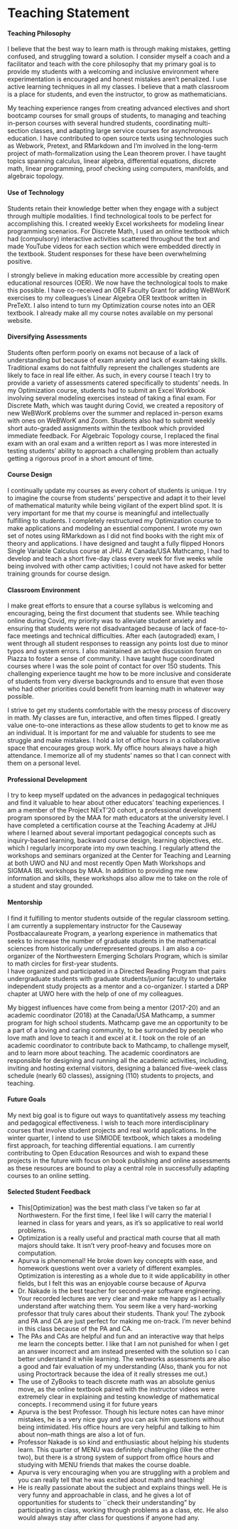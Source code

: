 # Teaching Statement

#### Teaching Philosophy {-}
  I believe that the best way to learn math is through making mistakes, getting confused, and struggling toward a solution. I consider myself a coach and a facilitator and teach with the core philosophy that my primary goal is to provide my students with a welcoming and inclusive environment where experimentation is encouraged and honest mistakes aren't penalized. 
  I use active learning techniques in all my classes. 
  I believe that a math classroom is a place for students, and even the instructor, to grow as mathematicians.

  My teaching experience ranges from creating advanced electives and short bootcamp courses for small groups of students, to managing and teaching in-person courses with several hundred students, coordinating multi-section classes, and adapting large service courses for asynchronous education. I have contributed to open source texts using technologies such as Webwork, Pretext, and RMarkdown and I'm involved in the long-term project of math-formalization using the Lean theorem prover. I have taught topics spanning calculus, linear algebra, differential equations, discrete math, linear programming, proof checking using computers, manifolds, and algebraic topology.


#### Use of Technology {-}
  Students retain their knowledge better when they engage with a subject through multiple modalities. I find technological tools to be perfect for accomplishing this. I created weekly Excel worksheets for modeling linear programming scenarios. For Discrete Math, I used an online textbook which had (compulsory) interactive activities scattered throughout the text and made YouTube videos for each section which were embedded directly in the textbook. 
  Student responses for these have been overwhelming positive.

  I strongly believe in making education more accessible by creating open educational resources (OER). We now have the technological tools to make this possible. 
  I have co-received an OER Faculty Grant for adding WeBWorK exercises to my colleagues's Linear Algebra OER textbook written in PreTeXt. I also intend to turn my Optimization course notes into an OER textbook. I already make all my course notes available on my personal website.  

#### Diversifying Assessments {-}
  Students often perform poorly on exams not because of a lack of understanding but because of exam anxiety and lack of exam-taking skills. 
  Traditional exams do not faithfully represent the challenges students are likely to face in real life either.
  As such, in every course I teach I try to provide a variety of assessments catered specifically to students' needs. In my Optimization course, students had to submit an Excel Workbook involving several modeling exercises instead of taking a final exam. For Discrete Math, which was taught during Covid, we created a repository of new WeBWorK problems over the summer and replaced in-person exams with ones on WeBWorK and Zoom. Students also had to submit weekly short auto-graded assignments within the textbook which provided immediate feedback. For Algebraic Topology course, I replaced the final exam with an oral exam and a written report as I was more interested in testing students' ability to approach a challenging problem than actually getting a rigorous proof in a short amount of time.
  
#### Course Design {-}
  I continually update my courses as every cohort of students is unique. 
  I try to imagine the course from students' perspective and adapt it to their level of mathematical maturity while being vigilant of the expert blind spot.
  It is very important for me that my course is meaningful and intellectually fulfilling to students.
  I completely restructured my Optimization course to make applications and modeling an essential component. 
  I wrote my own set of notes using RMarkdown as I did not find books with the right mix of theory and applications. 
  I have designed and taught a fully flipped Honors Single Variable Calculus course at JHU. 
  At Canada/USA Mathcamp, I had to develop and teach a short five-day class every week for five weeks while being involved with other camp activities;
  I could not have asked for better training grounds for course design.  


#### Classroom Environment {-}
  I make great efforts to ensure that a course syllabus is welcoming and encouraging, being the first document that students see. 
  While teaching online during Covid, my priority was to alleviate student anxiety and ensuring that students were not disadvantaged because of lack of face-to-face meetings and technical difficulties. 
  After each (autograded) exam, I went through all student responses to reassign any points lost due to minor typos and system errors.
  I also maintained an active discussion forum on Piazza to foster a sense of community.
  I have taught huge coordinated courses where I was the sole point of contact for over 150 students.
  This challenging experience taught me how to be more inclusive and considerate of students from very diverse backgrounds and to ensure that even those who had other priorities could benefit from learning math in whatever way possible.

  I strive to get my students comfortable with the messy process of discovery in math.
  My classes are fun, interactive, and often times flipped.
  I greatly value one-to-one interactions as these allow students to get to know me as an individual.
  It is important for me and valuable for students to see me struggle and make mistakes. 
  I hold a lot of office hours in a collaborative space that encourages group work.
  My office hours always have a high attendance.
  I memorize all of my students' names so that I can connect with them on a personal level.

#### Professional Development {-}
  I try to keep myself updated on the advances in pedagogical techniques and find it valuable to hear about other educators' teaching experiences.
  I am a member of the Project NExT'20 cohort, a professional development program sponsored by the MAA for math educators at the university level.
  I have completed a certification course at the Teaching Academy at JHU where I learned about several important pedagogical concepts such as inquiry-based learning, backward course design, learning objectives, etc. which I regularly incorporate into my own teaching.
  I regularly attend the workshops and seminars organized at the Center for Teaching and Learning at both UWO and NU and most recently Open Math Workshops and SIGMAA IBL workshops by MAA.
  In addition to providing me new information and skills, these workshops also allow me to take on the role of a student and stay grounded.

#### Mentorship {-}
  I find it fulfilling to mentor students outside of the regular classroom setting. 
  I am currently a supplementary instructor for the Causeway Postbaccalaureate Program, a yearlong experience in mathematics that seeks to increase the number of graduate students in the mathematical sciences from historically underrepresented groups. 
  I am also a co-organizer of the Northwestern Emerging Scholars Program, which is similar to math circles for first-year students.  
  I have organized and participated in a Directed Reading Program that pairs undergraduate students with graduate students/junior faculty to undertake independent study projects as a mentor and a co-organizer. 
  I started a DRP chapter at UWO here with the help of one of my colleagues. 

  My biggest influences have come from being a mentor (2017-20) and an academic coordinator
  (2018) at the Canada/USA Mathcamp, a summer program for high school students.
  Mathcamp gave me an opportunity to be a part of a loving and caring community, to be surrounded by people who love math and love to teach it and excel at it.
  I took on the role of an academic coordinator to contribute back to Mathcamp, to challenge myself, and to learn more about teaching. 
  The academic coordinators are responsible for designing and running all the academic activities, including, inviting and hosting external visitors, designing a balanced five-week class schedule (nearly 60 classes), assigning (110) students to projects, and teaching. 

#### Future Goals {-}
  My next big goal is to figure out ways to quantitatively assess my teaching and pedagogical effectiveness.
  I wish to teach more interdisciplinary courses that involve student projects and real world applications.
  In the winter quarter, I intend to use SIMIODE textbook, which takes a modeling first approach, for teaching differential equations.
  I am currently contributing to Open Education Resources and wish to expand these projects in the future with focus on book publishing and online assessments as these resources are bound to play a central role in successfully adapting courses to an online setting.

#### Selected Student Feedback {-}

- This[Optimization] was the best math class I've taken so far at Northwestern. For the first time, I feel like I will carry the material I learned in class
for years and years, as it's so applicative to real world problems. 
- Optimization is a really useful and practical math course that all math majors should take. It isn't very proof-heavy and focuses
more on computation.    
- Apurva is phenomenal! He broke down key concepts with ease, and homework questions went over a variety of different examples.
Optimization is interesting as a whole due to it wide applicability in other fields, but I felt this was an enjoyable course because of
Apurva
- Dr. Nakade is the best teacher for second-year software engineering. Your recorded lectures are very clear and make me happy as I
actually understand after watching them. You seem like a very hard-working professor that truly cares about their students. Thank you!
The zybook and PA and CA are just perfect for making me on-track. I'm never behind in this class because of the PA and CA.
- The PAs and CAs are helpful and
fun and an interactive way that helps me learn the concepts better. I like that I am not punished for when I get an answer incorrect and
am instead presented with the solution so I can better understand it while learning. The webworks assessments are also a good and
fair evaluation of my understanding 
(Also, thank you for not using Proctortrack because the idea of it really stresses me out.)
- The use of ZyBooks to teach discrete math was an absolute genius move, as the online textbook paired with the instructor videos were
extremely clear in explaining and testing knowledge of mathematical concepts. I recommend using it for future years
- Apurva is the best Professor. Though his lecture notes can have minor mistakes, he is a very nice guy and you can ask him
questions without being intimidated. His office hours are very helpful and talking to him about non–math things are also a lot of fun.
- Professor Nakade is so kind and enthusiastic about helping his students learn. This quarter of MENU was definitely challenging
(like the other two), but there is a strong system of support from office hours and studying with MENU friends that makes the course
doable. 
- Apurva is very encouraging when you are struggling with a problem and you can really tell that he was excited about math and
teaching!        
- He is really passionate about the subject and explains things well. He is very funny and approachable in class, and he gives a lot of
opportunities for students to ``check their understanding" by participating in class, working through problems as a class, etc. He
also would always stay after class for questions if anyone had any.